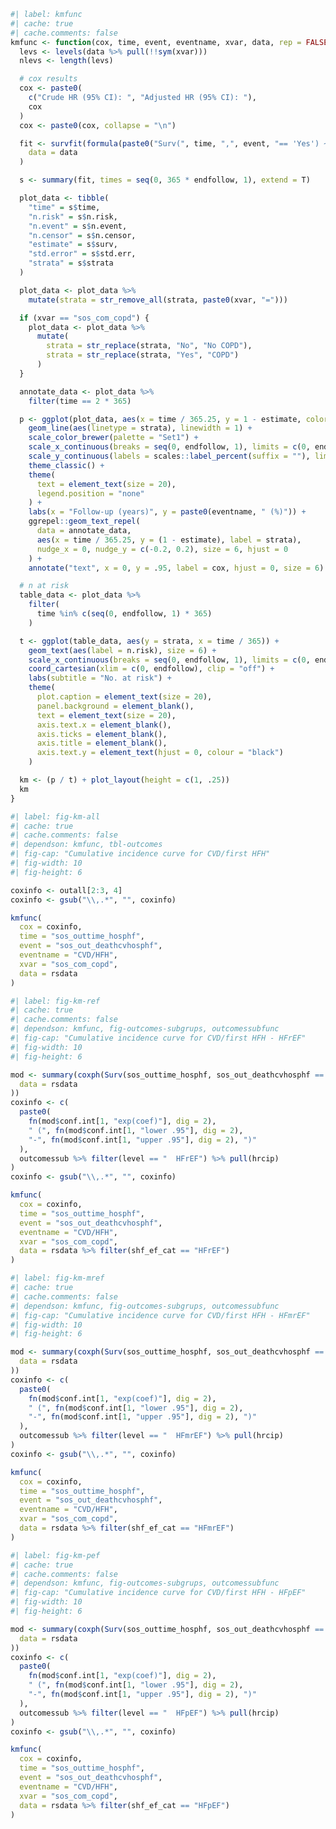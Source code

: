 ```r
#| label: kmfunc
#| cache: true
#| cache.comments: false
kmfunc <- function(cox, time, event, eventname, xvar, data, rep = FALSE, endfollow = 5) {
  levs <- levels(data %>% pull(!!sym(xvar)))
  nlevs <- length(levs)

  # cox results
  cox <- paste0(
    c("Crude HR (95% CI): ", "Adjusted HR (95% CI): "),
    cox
  )
  cox <- paste0(cox, collapse = "\n")

  fit <- survfit(formula(paste0("Surv(", time, ",", event, "== 'Yes') ~ ", xvar)),
    data = data
  )

  s <- summary(fit, times = seq(0, 365 * endfollow, 1), extend = T)

  plot_data <- tibble(
    "time" = s$time,
    "n.risk" = s$n.risk,
    "n.event" = s$n.event,
    "n.censor" = s$n.censor,
    "estimate" = s$surv,
    "std.error" = s$std.err,
    "strata" = s$strata
  )

  plot_data <- plot_data %>%
    mutate(strata = str_remove_all(strata, paste0(xvar, "=")))

  if (xvar == "sos_com_copd") {
    plot_data <- plot_data %>%
      mutate(
        strata = str_replace(strata, "No", "No COPD"),
        strata = str_replace(strata, "Yes", "COPD")
      )
  }

  annotate_data <- plot_data %>%
    filter(time == 2 * 365)

  p <- ggplot(plot_data, aes(x = time / 365.25, y = 1 - estimate, color = strata)) +
    geom_line(aes(linetype = strata), linewidth = 1) +
    scale_color_brewer(palette = "Set1") +
    scale_x_continuous(breaks = seq(0, endfollow, 1), limits = c(0, endfollow)) +
    scale_y_continuous(labels = scales::label_percent(suffix = ""), limits = c(0, 1)) +
    theme_classic() +
    theme(
      text = element_text(size = 20),
      legend.position = "none"
    ) +
    labs(x = "Follow-up (years)", y = paste0(eventname, " (%)")) +
    ggrepel::geom_text_repel(
      data = annotate_data,
      aes(x = time / 365.25, y = (1 - estimate), label = strata),
      nudge_x = 0, nudge_y = c(-0.2, 0.2), size = 6, hjust = 0
    ) +
    annotate("text", x = 0, y = .95, label = cox, hjust = 0, size = 6)

  # n at risk
  table_data <- plot_data %>%
    filter(
      time %in% c(seq(0, endfollow, 1) * 365)
    )

  t <- ggplot(table_data, aes(y = strata, x = time / 365)) +
    geom_text(aes(label = n.risk), size = 6) +
    scale_x_continuous(breaks = seq(0, endfollow, 1), limits = c(0, endfollow)) +
    coord_cartesian(xlim = c(0, endfollow), clip = "off") +
    labs(subtitle = "No. at risk") +
    theme(
      plot.caption = element_text(size = 20),
      panel.background = element_blank(),
      text = element_text(size = 20),
      axis.text.x = element_blank(),
      axis.ticks = element_blank(),
      axis.title = element_blank(),
      axis.text.y = element_text(hjust = 0, colour = "black")
    )

  km <- (p / t) + plot_layout(height = c(1, .25))
  km
}
```

```r
#| label: fig-km-all
#| cache: true
#| cache.comments: false
#| dependson: kmfunc, tbl-outcomes
#| fig-cap: "Cumulative incidence curve for CVD/first HFH"
#| fig-width: 10
#| fig-height: 6

coxinfo <- outall[2:3, 4]
coxinfo <- gsub("\\,.*", "", coxinfo)

kmfunc(
  cox = coxinfo,
  time = "sos_outtime_hosphf",
  event = "sos_out_deathcvhosphf",
  eventname = "CVD/HFH",
  xvar = "sos_com_copd",
  data = rsdata
)
```

```r
#| label: fig-km-ref
#| cache: true
#| cache.comments: false
#| dependson: kmfunc, fig-outcomes-subgrups, outcomessubfunc
#| fig-cap: "Cumulative incidence curve for CVD/first HFH - HFrEF"
#| fig-width: 10
#| fig-height: 6

mod <- summary(coxph(Surv(sos_outtime_hosphf, sos_out_deathcvhosphf == "Yes") ~ sos_com_copd * relevel(shf_ef_cat, ref = "HFrEF"),
  data = rsdata
))
coxinfo <- c(
  paste0(
    fn(mod$conf.int[1, "exp(coef)"], dig = 2),
    " (", fn(mod$conf.int[1, "lower .95"], dig = 2),
    "-", fn(mod$conf.int[1, "upper .95"], dig = 2), ")"
  ),
  outcomessub %>% filter(level == "  HFrEF") %>% pull(hrcip)
)
coxinfo <- gsub("\\,.*", "", coxinfo)

kmfunc(
  cox = coxinfo,
  time = "sos_outtime_hosphf",
  event = "sos_out_deathcvhosphf",
  eventname = "CVD/HFH",
  xvar = "sos_com_copd",
  data = rsdata %>% filter(shf_ef_cat == "HFrEF")
)
```

```r
#| label: fig-km-mref
#| cache: true
#| cache.comments: false
#| dependson: kmfunc, fig-outcomes-subgrups, outcomessubfunc
#| fig-cap: "Cumulative incidence curve for CVD/first HFH - HFmrEF"
#| fig-width: 10
#| fig-height: 6

mod <- summary(coxph(Surv(sos_outtime_hosphf, sos_out_deathcvhosphf == "Yes") ~ sos_com_copd * relevel(shf_ef_cat, ref = "HFmrEF"),
  data = rsdata
))
coxinfo <- c(
  paste0(
    fn(mod$conf.int[1, "exp(coef)"], dig = 2),
    " (", fn(mod$conf.int[1, "lower .95"], dig = 2),
    "-", fn(mod$conf.int[1, "upper .95"], dig = 2), ")"
  ),
  outcomessub %>% filter(level == "  HFmrEF") %>% pull(hrcip)
)
coxinfo <- gsub("\\,.*", "", coxinfo)

kmfunc(
  cox = coxinfo,
  time = "sos_outtime_hosphf",
  event = "sos_out_deathcvhosphf",
  eventname = "CVD/HFH",
  xvar = "sos_com_copd",
  data = rsdata %>% filter(shf_ef_cat == "HFmrEF")
)
```

```r
#| label: fig-km-pef
#| cache: true
#| cache.comments: false
#| dependson: kmfunc, fig-outcomes-subgrups, outcomessubfunc
#| fig-cap: "Cumulative incidence curve for CVD/first HFH - HFpEF"
#| fig-width: 10
#| fig-height: 6

mod <- summary(coxph(Surv(sos_outtime_hosphf, sos_out_deathcvhosphf == "Yes") ~ sos_com_copd * relevel(shf_ef_cat, ref = "HFpEF"),
  data = rsdata
))
coxinfo <- c(
  paste0(
    fn(mod$conf.int[1, "exp(coef)"], dig = 2),
    " (", fn(mod$conf.int[1, "lower .95"], dig = 2),
    "-", fn(mod$conf.int[1, "upper .95"], dig = 2), ")"
  ),
  outcomessub %>% filter(level == "  HFpEF") %>% pull(hrcip)
)
coxinfo <- gsub("\\,.*", "", coxinfo)

kmfunc(
  cox = coxinfo,
  time = "sos_outtime_hosphf",
  event = "sos_out_deathcvhosphf",
  eventname = "CVD/HFH",
  xvar = "sos_com_copd",
  data = rsdata %>% filter(shf_ef_cat == "HFpEF")
)
```
